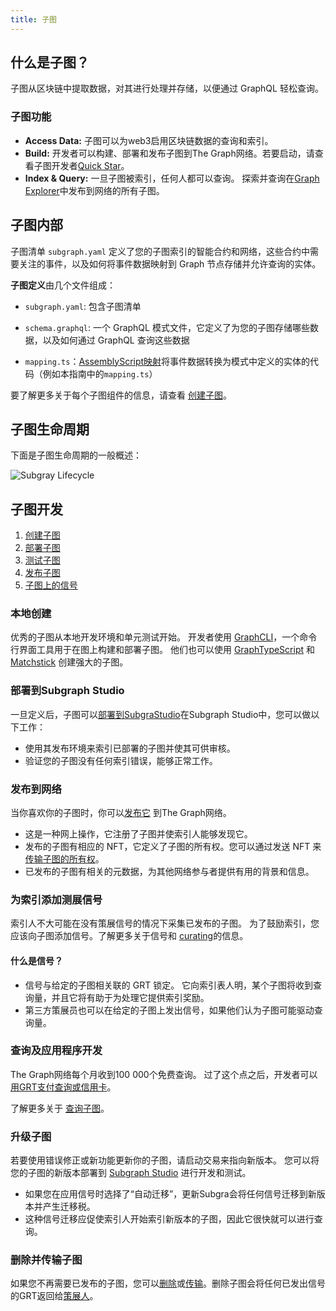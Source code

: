 ```yaml
---
title: 子图
---
```


## 什么是子图？

子图从区块链中提取数据，对其进行处理并存储，以便通过 GraphQL 轻松查询。

### 子图功能

- **Access Data:** 子图可以为web3启用区块链数据的查询和索引。
- **Build:** 开发者可以构建、部署和发布子图到The Graph网络。若要启动，请查看子图开发者[Quick Star](quick-start/)。
- **Index & Query:** 一旦子图被索引，任何人都可以查询。 探索并查询在[Graph Explorer](https://thegraph.com/explorer)中发布到网络的所有子图。

## 子图内部

子图清单 `subgraph.yaml` 定义了您的子图索引的智能合约和网络，这些合约中需要关注的事件，以及如何将事件数据映射到 Graph 节点存储并允许查询的实体。

**子图定义**由几个文件组成：

- `subgraph.yaml`: 包含子图清单

- `schema.graphql`: 一个 GraphQL 模式文件，它定义了为您的子图存储哪些数据，以及如何通过 GraphQL 查询这些数据

- `mapping.ts`：[AssemblyScript映射](https://github.com/AssemblyScript/assemblyscript)将事件数据转换为模式中定义的实体的代码（例如本指南中的`mapping.ts`）

要了解更多关于每个子图组件的信息，请查看 [创建子图](/developing/creating-a-subgraph/)。

## 子图生命周期

下面是子图生命周期的一般概述：

![Subgray Lifecycle](/img/subgraph-lifecycle.png)

## 子图开发

1. [创建子图](/developing/creating-a-subgraph/)
2. [部署子图](/deploying/deploying-a-subgraph-to-studio/)
3. [测试子图](/deploying/subgraph-studio/#testing-your-subgraph-in-subgraph-studio)
4. [发布子图](/subgraphs/developing/publishing/publishing-a-subgraph/)
5. [子图上的信号](/subgraphs/developing/publishing/publishing-a-subgraph/#adding-signal-to-your-subgraph)

### 本地创建

优秀的子图从本地开发环境和单元测试开始。 开发者使用 [GraphCLI](https://github.com/graphprotocol/graph-tooling/tree/main/packages/cli)，一个命令行界面工具用于在图上构建和部署子图。 他们也可以使用 [GraphTypeScript](/subgraphs/developing/creating/graph-ts/README/) 和 [Matchstick](/subgraphs/developing/creating/unit-testing-framework/) 创建强大的子图。

### 部署到Subgraph Studio

一旦定义后，子图可以[部署到SubgraStudio](/deploying/deploying-a-subgraph-to-studio/)在Subgraph Studio中，您可以做以下工作：

- 使用其发布环境来索引已部署的子图并使其可供审核。
- 验证您的子图没有任何索引错误，能够正常工作。

### 发布到网络

当你喜欢你的子图时，你可以[发布它](/subgraphs/developing/publishing/publishing-a-subgraph/) 到The Graph网络。

- 这是一种网上操作，它注册了子图并使索引人能够发现它。
- 发布的子图有相应的 NFT，它定义了子图的所有权。您可以通过发送 NFT 来[传输子图的所有权](/subgraphs/developing/managing/transferring-a-subgraph/)。
- 已发布的子图有相关的元数据，为其他网络参与者提供有用的背景和信息。

### 为索引添加测展信号

索引人不大可能在没有策展信号的情况下采集已发布的子图。 为了鼓励索引，您应该向子图添加信号。了解更多关于信号和 [curating](/resources/roles/curating/)的信息。

#### 什么是信号？

- 信号与给定的子图相关联的 GRT 锁定。 它向索引表人明，某个子图将收到查询量，并且它将有助于为处理它提供索引奖励。
- 第三方策展员也可以在给定的子图上发出信号，如果他们认为子图可能驱动查询量。

### 查询及应用程序开发

The Graph网络每个月收到100 000个免费查询。 过了这个点之后，开发者可以[用GRT支付查询或信用卡](/subgraphs/billing/)。

了解更多关于 [查询子图](/subgraphs/querying/introduction/)。

### 升级子图

若要使用错误修正或新功能更新你的子图，请启动交易来指向新版本。 您可以将您的子图的新版本部署到 [Subgraph Studio](https://thegraph.com/studio/) 进行开发和测试。

- 如果您在应用信号时选择了“自动迁移”，更新Subgra会将任何信号迁移到新版本并产生迁移税。
- 这种信号迁移应促使索引人开始索引新版本的子图，因此它很快就可以进行查询。

### 删除并传输子图

如果您不再需要已发布的子图，您可以[删除](/subgraphs/developing/managing/deleting-a-subgraph/)或[传输](/subgraphs/developing/managing/transferring-a-subgraph/)。删除子图会将任何已发出信号的GRT返回给[策展人](/resources/roles/curating/)。
